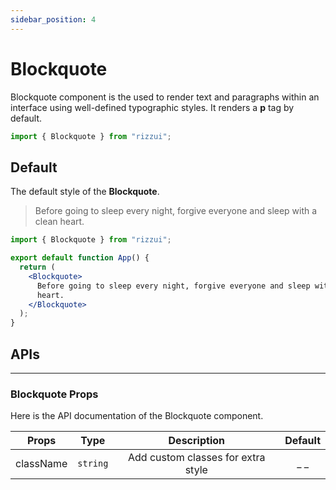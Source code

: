 ```yaml
---
sidebar_position: 4
---
```



# Blockquote

Blockquote component is the used to render text and paragraphs within an interface using well-defined typographic styles. It renders a **p** tag by default.

```jsx
import { Blockquote } from "rizzui";
```

<div className="mb-20 md:mb-28" />

## Default

The default style of the **Blockquote**.

<Paper>
  <Blockquote>
    Before going to sleep every night, forgive everyone and sleep with a clean
    heart.
  </Blockquote>
</Paper>

```jsx
import { Blockquote } from "rizzui";

export default function App() {
  return (
    <Blockquote>
      Before going to sleep every night, forgive everyone and sleep with a clean
      heart.
    </Blockquote>
  );
}
```

<div className="mb-20" />

## APIs

<hr />

<div className="mb-10" />

### Blockquote Props

Here is the API documentation of the Blockquote component.

<div className="overflow-x-auto">

|   Props   |   Type   |            Description             | Default |
| :-------: | :------: | :--------------------------------: | :-----: |
| className | `string` | Add custom classes for extra style |  \_ \_  |

</div>

